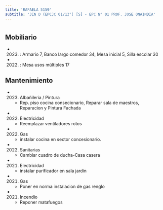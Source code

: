 ```yaml
---
title: 'RAFAELA 5159'
subtitle: 'JIN D (EPCJC 01/13°) [S] - EPC N° 01 PROF. JOSE ONAINDIA'
---
```


#


## Mobiliario

*  (2023) : Armario 7, Banco largo comedor 34, Mesa inicial 5, Silla escolar 30 

*  (2022) : Mesa usos múltiples 17 





## Mantenimiento

*  (2023) Albañileria / Pintura 
    + Rep. piso cocina consecionario, Reparar sala de maestros, Reparacion y Pintura Fachada

*  (2022) Electricidad 
    + Reemplazar ventiladores rotos

*  (2022) Gas 
    + instalar cocina en sector concesionario.

*  (2022) Sanitarias 
    + Cambiar cuadro de ducha-Casa casera

*  (2021) Electricidad 
    + instalar purificador en sala jardin

*  (2021) Gas 
    + Poner en norma instalacion de gas renglo

*  (2021) Incendio 
    + Reponer matafuegos



